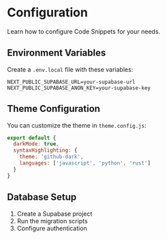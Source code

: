 # Configuration

Learn how to configure Code Snippets for your needs.

## Environment Variables

Create a `.env.local` file with these variables:
```env
NEXT_PUBLIC_SUPABASE_URL=your-supabase-url
NEXT_PUBLIC_SUPABASE_ANON_KEY=your-supabase-key
```

## Theme Configuration

You can customize the theme in `theme.config.js`:

```javascript
export default {
  darkMode: true,
  syntaxHighlighting: {
    theme: 'github-dark',
    languages: ['javascript', 'python', 'rust']
  }
}
```

## Database Setup

1. Create a Supabase project
2. Run the migration scripts
3. Configure authentication

